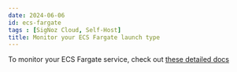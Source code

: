 ```yaml
---
date: 2024-06-06
id: ecs-fargate
tags : [SigNoz Cloud, Self-Host]
title: Monitor your ECS Fargate launch type
---
```


To monitor your ECS Fargate service, check out [these detailed docs](https://signoz.io/docs/userguide/collecting-ecs-sidecar-infra/)

